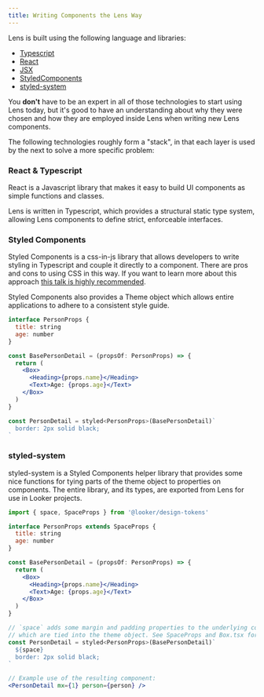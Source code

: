 ```yaml
---
title: Writing Components the Lens Way
---
```


Lens is built using the following language and libraries:

- [Typescript](https://www.typescriptlang.org/)
- [React](https://reactjs.org/)
- [JSX](https://reactjs.org/docs/introducing-jsx.html)
- [StyledComponents](https://www.styled-components.com/)
- [styled-system](https://github.com/jxnblk/styled-system)

You **don't** have to be an expert in all of those technologies to start using Lens today, but it's good to have an understanding about why they were chosen and how they are employed inside Lens when writing new Lens components.

The following technologies roughly form a "stack", in that each layer is used by the next to solve a more specific problem:

### React & Typescript

React is a Javascript library that makes it easy to build UI components as simple functions and classes.

Lens is written in Typescript, which provides a structural static type system, allowing Lens components to define strict, enforceable interfaces.

### Styled Components

Styled Components is a css-in-js library that allows developers to write styling in Typescript and couple it directly to a component. There are pros and cons to using CSS in this way. If you want to learn more about this approach [this talk is highly recommended](https://speakerdeck.com/vjeux/react-css-in-js).

Styled Components also provides a Theme object which allows entire applications to adhere to a consistent style guide.

```jsx static
interface PersonProps {
  title: string
  age: number
}

const BasePersonDetail = (propsOf: PersonProps) => {
  return (
    <Box>
      <Heading>{props.name}</Heading>
      <Text>Age: {props.age}</Text>
    </Box>
  )
}

const PersonDetail = styled<PersonProps>(BasePersonDetail)`
  border: 2px solid black;
`
```

### styled-system

styled-system is a Styled Components helper library that provides some nice functions for tying parts of the theme object to properties on components. The entire library, and its types, are exported from Lens for use in Looker projects.

```jsx static
import { space, SpaceProps } from '@looker/design-tokens'

interface PersonProps extends SpaceProps {
  title: string
  age: number
}

const BasePersonDetail = (propsOf: PersonProps) => {
  return (
    <Box>
      <Heading>{props.name}</Heading>
      <Text>Age: {props.age}</Text>
    </Box>
  )
}

// `space` adds some margin and padding properties to the underlying component
// which are tied into the theme object. See SpaceProps and Box.tsx for good examples.
const PersonDetail = styled<PersonProps>(BasePersonDetail)`
  ${space}
  border: 2px solid black;
`

// Example use of the resulting component:
<PersonDetail mx={1} person={person} />
```

